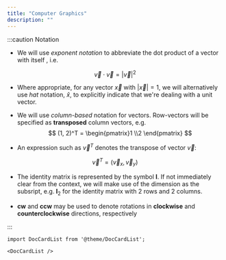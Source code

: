 ```yaml
---
title: "Computer Graphics"
description: ""
---
```


:::caution Notation

- We will use _exponent notation_ to abbreviate the dot product of a vector with itself , i.e.

$$
\vec{v} \cdot \vec{v} = |\vec{v}|^2
$$

- Where appropriate, for any vector $\vec{x}$ with $|\vec{x}| = 1$, we will alternatively use _hat_ notation, $\hat{x}$, to explicitly indicate that we're dealing with a unit vector.

- We will use _column-based_ notation for vectors. Row-vectors will be specified as **transposed** column vectors, e.g.
$$
(1, 2)^T = \begin{pmatrix}1 \\2 \end{pmatrix}
$$

- An expression such as $\vec{v}^T$ denotes the transpose of vector $\vec{v}$:

$$
\vec{v}^T = (\vec{v}_x, \vec{v}_y)
$$


- The identity matrix is represented by the symbol $\boldsymbol{I}$. If not immediately clear from the context, we will make use of the dimension as the subsript, e.g.   $\boldsymbol{I}_2$ for the identity matrix with 2 rows and 2 columns.

- **cw** and **ccw** may be used to denote rotations in **clockwise** and **counterclockwise** directions, respectively



:::


```mdx-code-block
import DocCardList from '@theme/DocCardList';

<DocCardList />
```